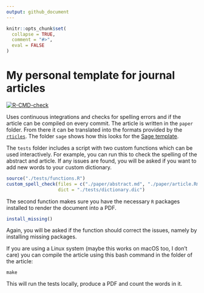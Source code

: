 ```yaml
---
output: github_document
---
```


<!-- README.md is generated from README.Rmd. Please edit that file -->

```r
knitr::opts_chunk$set(
  collapse = TRUE,
  comment = "#>",
  eval = FALSE
)
```

# My personal template for journal articles

<!-- badges: start -->
[![R-CMD-check](https://github.com/JBGruber/paper_template/workflows/compile/badge.svg)](https://github.com/JBGruber/paper_template/actions)
<!-- badges: end -->

Uses continuous integrations and checks for spelling errors and if the article can be compiled on every commit.
The article is written in the `paper` folder.
From there it can be translated into the formats provided by the [`rticles`](https://github.com/rstudio/rticles).
The folder `sage` shows how this looks for the [Sage template](https://uk.sagepub.com/en-gb/eur/manuscript-submission-guidelines).

The `tests` folder includes a script with two custom functions which can be used interactively.
For example, you can run this to check the spelling of the abstract and article.
If any issues are found, you will be asked if you want to add new words to your custom dictionary.

```r
source("./tests/functions.R")
custom_spell_check(files = c("./paper/abstract.md", "./paper/article.Rmd"), 
                   dict = "./tests/dictionary.dic")
```

The second function makes sure you have the necessary `R` packages installed to render the document into a PDF.

```r
install_missing()
```

Again, you will be asked if the function should correct the issues, namely by installing missing packages.

If you are using a Linux system (maybe this works on macOS too, I don't care) you can compile the article using this bash command in the folder of the article:

```
make
```

This will run the tests locally, produce a PDF and count the words in it.
